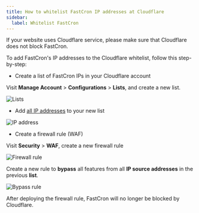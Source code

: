 ```yaml
---
title: How to whitelist FastCron IP addresses at Cloudflare
sidebar:
  label: Whitelist FastCron
---
```


If your website uses Cloudflare service, please make sure that Cloudflare does not block FastCron.

To add FastCron's IP addresses to the Cloudflare whitelist, follow this step-by-step:

- Create a list of FastCron IPs in your Cloudflare account

Visit **Manage Account** > **Configurations** > **Lists**, and create a new list.

![Lists](https://fastcron.zendesk.com/hc/article_attachments/14592357410713)

- Add [all IP addresses](/ip-address) to your new list

![IP address](https://fastcron.zendesk.com/hc/article_attachments/14592489937945)

- Create a firewall rule (WAF)

Visit **Security** > **WAF**, create a new firewall rule

![Firewall rule](https://fastcron.zendesk.com/hc/article_attachments/14592492087833)

Create a new rule to **bypass** all features from all **IP source addresses**
in the previous **list**.

![Bypass rule](https://fastcron.zendesk.com/hc/article_attachments/14592516476185)

After deploying the firewall rule, FastCron will no longer be blocked by Cloudflare.